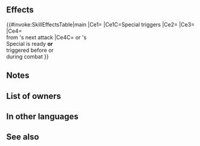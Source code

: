 {{Special
|tagid=SID_ツインストライク
|intID=4646
|exclusive=1
|canUseWeapon={{WeaponList|exclude=Staff}}
|canUseMove={{MoveList|All}}
|cost=500
|cooldown=3
|effect=Boosts damage by 60% of unit's Spd when Special triggers.<br><br>Unit attacks twice (even if foe initiates combat, unit attacks twice) and neutralizes effects that inflict "Special cooldown charge -X" on unit during combat.<br><br>If unit's or foe's Special is ready or triggered before or during this combat, reduces damage from foe's next attack by 40% (once per combat; excluding area-of-effect Specials).
|required=Luna
|properties=random_owner,offensive_special
}}
==Effects==
{{#invoke:SkillEffectsTable|main
|Ce1={{Eft|Damage Boost|60% of {{Tgt|Unit}}'s Spd}}
|Ce1C=Special triggers
|Ce2={{Eft|Attack Twice}}
|Ce3={{Eft|Neutralize Guard}}
|Ce4={{Eft|Damage Reduction|40%}}<br>from {{Tgt|Foe}}'s next attack
|Ce4C={{Tgt|Unit}} or {{Tgt|Foe}}'s<br>Special is ready '''or'''<br>triggered before or<br>during combat
}}
==Notes==
{{DamageBoost}}
{{AttackTwice}}
{{CooldownChargeMinusNeutralization}}
{{DamagePercentageReduction}}
==List of owners==
{{Skill Hero List}}
==In other languages==
{{OtherLanguages
|japanese=ツインストライク
|german=Zwillingsschlag
|spanishEU=Golpe gemelo
|spanishLA=Golpe gemelo
|french=Frappe jumelle
|italian=Colpo gemello
|chineseTW=雙流
|portuguese=Golpe gêmeo
}}

==See also==
{{See also skills|cond=(SCategory='special' AND (Description LIKE '%Boosts%damage by%60% of unit_s Spd%' OR Description LIKE '%neutralize%charge%-%')) AND Exclusive='1'}}
{{Specials Navbox}}